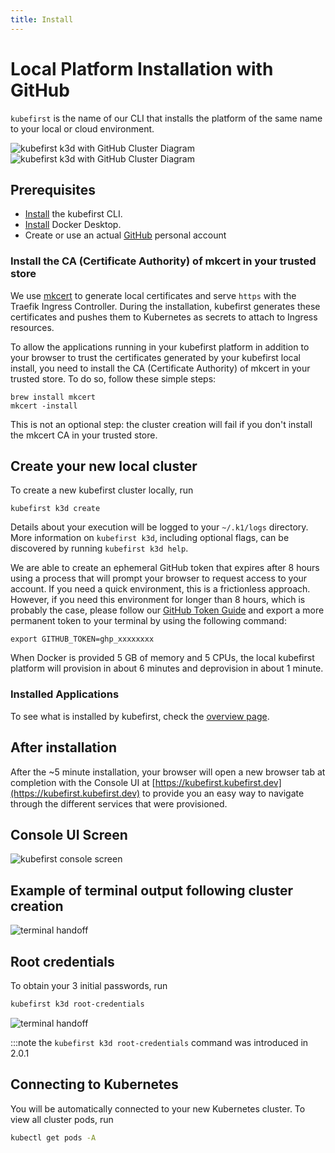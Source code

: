 ```yaml
---
title: Install
---
```


# Local Platform Installation with GitHub

`kubefirst` is the name of our CLI that installs the platform of the same name to your local or cloud environment.

![kubefirst k3d with GitHub Cluster Diagram](../../../img/local/github/installation-diagram-light.png#light-mode)![kubefirst k3d with GitHub Cluster Diagram](../../../img/local/github/installation-diagram-dark.png#dark-mode)

## Prerequisites

- [Install](../../overview.md#install-the-kubefirst-cli) the kubefirst CLI.
- [Install](https://docs.docker.com/get-docker/) Docker Desktop.
- Create or use an actual [GitHub](https://github.com) personal account

### Install the CA (Certificate Authority) of mkcert in your trusted store

We use [mkcert](https://github.com/FiloSottile/mkcert) to generate local certificates and serve `https` with the Traefik Ingress Controller. During the installation, kubefirst generates these certificates and pushes them to Kubernetes as secrets to attach to Ingress resources.

To allow the applications running in your kubefirst platform in addition to your browser to trust the certificates generated by your kubefirst local install, you need to install the CA (Certificate Authority) of mkcert in your trusted store. To do so, follow these simple steps:

```shell
brew install mkcert
mkcert -install
```

This is not an optional step: the cluster creation will fail if you don't install the mkcert CA in your trusted store.

## Create your new local cluster

To create a new kubefirst cluster locally, run

```shell
kubefirst k3d create
```

Details about your execution will be logged to your `~/.k1/logs` directory. More information on `kubefirst k3d`, including optional flags, can be discovered by running `kubefirst k3d help`.

We are able to create an ephemeral GitHub token that expires after 8 hours using a process that will prompt your browser to request access to your account. If you need a quick environment, this is a frictionless approach. However, if you need this environment for longer than 8 hours, which is probably the case, please follow our [GitHub Token Guide](../../../explore/github-token.md) and export a more permanent token to your terminal by using the following command:

```shell
export GITHUB_TOKEN=ghp_xxxxxxxx
```

When Docker is provided 5 GB of memory and 5 CPUs, the local kubefirst platform will provision in about 6 minutes and deprovision in about 1 minute.

### Installed Applications

To see what is installed by kubefirst, check the [overview page](../../overview.md#platforms-details).

## After installation

After the ~5 minute installation, your browser will open a new browser tab at completion with the Console UI at [https://kubefirst.kubefirst.dev](https://kubefirst.kubefirst.dev) to provide you an easy way to navigate through the different services that were provisioned.

## Console UI Screen

![kubefirst console screen](../../../img/common/github/console.png)

## Example of terminal output following cluster creation

![terminal handoff](../../../img/local/github/handoff-screen.png)

## Root credentials

To obtain your 3 initial passwords, run

```bash
kubefirst k3d root-credentials
```

![terminal handoff](../../../img/common/kubefirst/root-credentials.png)

:::note the `kubefirst k3d root-credentials` command was introduced in 2.0.1

## Connecting to Kubernetes

You will be automatically connected to your new Kubernetes cluster. To view all cluster pods, run

```bash
kubectl get pods -A
```